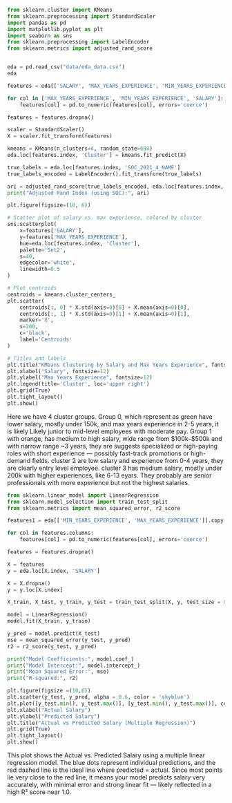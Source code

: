 ```python

from sklearn.cluster import KMeans
from sklearn.preprocessing import StandardScaler
import pandas as pd
import matplotlib.pyplot as plt
import seaborn as sns
from sklearn.preprocessing import LabelEncoder
from sklearn.metrics import adjusted_rand_score


eda = pd.read_csv("data/eda_data.csv")
eda
```


```python

features = eda[['SALARY', 'MAX_YEARS_EXPERIENCE', 'MIN_YEARS_EXPERIENCE']].copy()

for col in ['MAX_YEARS_EXPERIENCE', 'MIN_YEARS_EXPERIENCE', 'SALARY']:
    features[col] = pd.to_numeric(features[col], errors='coerce')

features = features.dropna()

scaler = StandardScaler()
X = scaler.fit_transform(features)

kmeans = KMeans(n_clusters=4, random_state=688)
eda.loc[features.index, 'Cluster'] = kmeans.fit_predict(X)

true_labels = eda.loc[features.index, 'SOC_2021_4_NAME']
true_labels_encoded = LabelEncoder().fit_transform(true_labels)

ari = adjusted_rand_score(true_labels_encoded, eda.loc[features.index, 'Cluster'])
print("Adjusted Rand Index (using SOC):", ari)

```


```python

plt.figure(figsize=(10, 6))

# Scatter plot of salary vs. max experience, colored by cluster
sns.scatterplot(
    x=features['SALARY'],
    y=features['MAX_YEARS_EXPERIENCE'],
    hue=eda.loc[features.index, 'Cluster'],
    palette='Set2',
    s=40,
    edgecolor='white',
    linewidth=0.5
)

# Plot centroids
centroids = kmeans.cluster_centers_
plt.scatter(
    centroids[:, 0] * X.std(axis=0)[0] + X.mean(axis=0)[0],
    centroids[:, 1] * X.std(axis=0)[1] + X.mean(axis=0)[1],
    marker='X',
    s=200,
    c='black',
    label='Centroids'
)

# Titles and labels
plt.title("KMeans Clustering by Salary and Max Years Experience", fontsize=16)
plt.xlabel("Salary", fontsize=12)
plt.ylabel("Max Years Experience", fontsize=12)
plt.legend(title='Cluster', loc='upper right')
plt.grid(True)
plt.tight_layout()
plt.show()

```

Here we have 4 cluster groups. Group 0, which represent as green have lower salary, mostly under 150k, and max years experience in 2-5 years, it is likely Likely junior to mid-level employees with moderate pay. Group 1 with orange, has medium to high salary, wide range from $100k–$500k and with narrow range ~3 years, they are suggests specialized or high-paying roles with short experience — possibly fast-track promotions or high-demand fields. cluster 2 are low salary and experience from 0-4 years, they are clearly entry level employee. cluster 3 has medium salary, mostly under 200k with higher experiences, like 6-13 eyars. They probably are senior professionals with more experience but not the highest salaries. 



```python

from sklearn.linear_model import LinearRegression
from sklearn.model_selection import train_test_split
from sklearn.metrics import mean_squared_error, r2_score

features1 = eda[['MIN_YEARS_EXPERIENCE', 'MAX_YEARS_EXPERIENCE']].copy()

for col in features.columns:
    features[col] = pd.to_numeric(features[col], errors='coerce')

features = features.dropna()

X = features
y = eda.loc[X.index, 'SALARY']

X = X.dropna()
y = y.loc[X.index]

X_train, X_test, y_train, y_test = train_test_split(X, y, test_size = 0.2, random_state=688)

model = LinearRegression()
model.fit(X_train, y_train)

y_pred = model.predict(X_test)
mse = mean_squared_error(y_test, y_pred)
r2 = r2_score(y_test, y_pred)

print("Model Coefficients:", model.coef_)
print("Model Intercept:", model.intercept_)
print("Mean Squared Error:", mse)
print("R-squared:", r2)


```


```python

plt.figure(figsize =(10,6))
plt.scatter(y_test, y_pred, alpha = 0.6, color = 'skyblue')
plt.plot([y_test.min(), y_test.max()], [y_test.min(), y_test.max()], color='red', linestyle='--', lw=2)
plt.xlabel("Actual Salary")
plt.ylabel("Predicted Salary")
plt.title("Actual vs Predicted Salary (Multiple Regression)")
plt.grid(True)
plt.tight_layout()
plt.show()
```

This plot shows the Actual vs. Predicted Salary using a multiple linear regression model. The blue dots represent individual predictions, and the red dashed line is the ideal line where predicted = actual. Since most points lie very close to the red line, it means your model predicts salary very accurately, with minimal error and strong linear fit — likely reflected in a high R² score near 1.0.